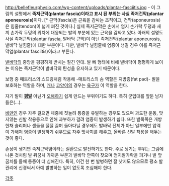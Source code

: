 http://bellefleurphysio.com/wp-content/uploads/plantar-fasciitis.jpg
- 이 그림의 설명에서 '''족저근막(plantar fascia)이라고 표시 된 부위는 사실 족저건막(plantar aponeurosis)'''이다. [* 근막(fascia)은 근육을 감싸는 조직이고, 건막(aponeurosis)은 힘줄(tendon)이 넓게 펴진 것이다.] 실제 족저근막은 손에서 엄지 손가락 두덩과 새끼 손가락 두덩의 위치에 대응되는 발의 부분에 있는 근육을 감싸고 있다. 아래의 설명도 사실 족저근막(plantar fascia, 발바닥 근막)이 아닌 족저건막(plantar aponeurosis, 발바닥 널힘줄)에 대한 부분이다. 다만, 발바닥 널힘줄에 염증이 생길 경우 이를 족저근막염(plantar fasciitis)이라고 부른다.

[[발]]바닥의 중앙을 평평하게 받치는 질긴 인대. 발 뼈 형태에 비해 발바닥이 평평하게 보이는 이유는 족저근막이 발바닥의 탄성을 유지하고 있기 때문이다.

보행 중 매트리스의 스프링처럼 작용해 -매트리스의 솜 역할은 지방층(fat pad)- 발을 보호하는 역할을 하며, [[개]]나 [[고양이]]의 경우는 [[육구]]가 이 역할을 한다.

자기 발이 '''[[평발]]''' 아닌가 [[오해]]하기 쉽게 만드는 부위이기도 하다. 특히 군입대를 앞둔 남자들은(…).

[[비만]]인 경우 자주 걸으면 체중에 짓눌려 통증을 유발하는 경우도 있으며 과도한 운동, 맞지않는 신발 착용등으로 인해 과부하가 걸려 염증이 발생하기 쉽다. 또한 발목쪽은 개방한채 슬리퍼나 샌들을 질질 끌며 돌아다닐 경우에도 발바닥 전체가 아닌 일부에만 압력이 가해져 염증이 발생하기 쉬우므로 자주 맛사지를 해주고, 올바른 신발 착용을 해두는 것이 좋다.

손상이 생기면 족저근막염이라는 질환으로 발전하기도 한다. 주로 생기는 부위는 그림에 나온 것처럼 발 뒤꿈치 가까운 부분과 발바닥 안쪽이 잦으며 엄지발가락을 펴거나 발 앞꿈치를 들때 통증이 더 심해진다. 특히, 이건 한 번 발병하면 잘 낫지도 않으므로 평소 발 관리에 신경써서 아예 발병하는 일이 없도록 조심해야 한다.

[[각주]]
